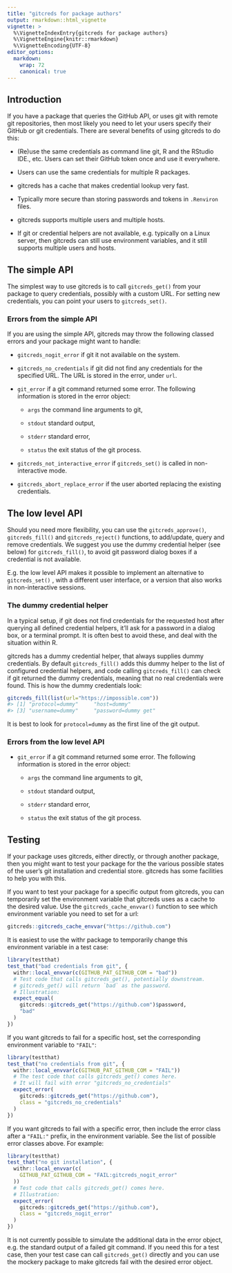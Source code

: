 ```yaml
---
title: "gitcreds for package authors"
output: rmarkdown::html_vignette
vignette: >
  %\VignetteIndexEntry{gitcreds for package authors}
  %\VignetteEngine{knitr::rmarkdown}
  %\VignetteEncoding{UTF-8}
editor_options:
  markdown:
    wrap: 72
    canonical: true
---
```


## Introduction

If you have a package that queries the GitHub API, or uses git with
remote git repositories, then most likely you need to let your users
specify their GitHub or git credentials. There are several benefits of
using gitcreds to do this:

-   (Re)use the same credentials as command line git, R and the RStudio
    IDE., etc. Users can set their GitHub token once and use it
    everywhere.

-   Users can use the same credentials for multiple R packages.

-   gitcreds has a cache that makes credential lookup very fast.

-   Typically more secure than storing passwords and tokens in
    `.Renviron` files.

-   gitcreds supports multiple users and multiple hosts.

-   If git or credential helpers are not available, e.g. typically on a
    Linux server, then gitcreds can still use environment variables, and
    it still supports multiple users and hosts.

## The simple API

The simplest way to use gitcreds is to call `gitcreds_get()` from your
package to query credentials, possibly with a custom URL. For setting
new credentials, you can point your users to `gitcreds_set()`.

### Errors from the simple API

If you are using the simple API, gitcreds may throw the following
classed errors and your package might want to handle:

-   `gitcreds_nogit_error` if git it not available on the system.

-   `gitcreds_no_credentials` if git did not find any credentials for
    the specified URL. The URL is stored in the error, under `url`.

-   `git_error` if a git command returned some error. The following
    information is stored in the error object:

    -   `args` the command line arguments to git,

    -   `stdout` standard output,

    -   `stderr` standard error,

    -   `status` the exit status of the git process.

-   `gitcreds_not_interactive_error` if `gitcreds_set()` is called in
    non-interactive mode.

-   `gitcreds_abort_replace_error` if the user aborted replacing the
    existing credentials.

## The low level API

Should you need more flexibility, you can use the `gitcreds_approve()`,
`gitcreds_fill()` and `gitcreds_reject()` functions, to add/update,
query and remove credentials. We suggest you use the dummy credential
helper (see below) for `gitcreds_fill()`, to avoid git password dialog
boxes if a credential is not available.

E.g. the low level API makes it possible to implement an alternative to
`gitcreds_set()` , with a different user interface, or a version that
also works in non-interactive sessions.

### The dummy credential helper

In a typical setup, if git does not find credentials for the requested
host after querying all defined credential helpers, it'll ask for a
password in a dialog box, or a terminal prompt. It is often best to
avoid these, and deal with the situation within R.

gitcreds has a dummy credential helper, that always supplies dummy
credentials. By default `gitcreds_fill()` adds this dummy helper to the
list of configured credential helpers, and code calling
`gitcreds_fill()` can check if git returned the dummy credentials,
meaning that no real credentials were found. This is how the dummy
credentials look:

``` .r
gitcreds_fill(list(url="https://impossible.com"))
#> [1] "protocol=dummy"     "host=dummy"
#> [3] "username=dummy"     "password=dummy get"
```

It is best to look for `protocol=dummy` as the first line of the git
output.

### Errors from the low level API

-   `git_error` if a git command returned some error. The following
    information is stored in the error object:

    -   `args` the command line arguments to git,

    -   `stdout` standard output,

    -   `stderr` standard error,

    -   `status` the exit status of the git process.

## Testing

If your package uses gitcreds, either directly, or through another
package, then you might want to test your package for the the various
possible states of the user's git installation and credential store.
gitcreds has some facilities to help you with this.

If you want to test your package for a specific output from gitcreds,
you can temporarily set the environment variable that gitcreds uses as a
cache to the desired value. Use the `gitcreds_cache_envvar()` function
to see which environment variable you need to set for a url:

```r
gitcreds::gitcreds_cache_envvar("https://github.com")
```

It is easiest to use the withr package to temporarily change this
environment variable in a test case:

```r
library(testthat)
test_that("bad credentials from git", {
  withr::local_envvar(c(GITHUB_PAT_GITHUB_COM = "bad"))
  # Test code that calls gitcreds_get(), potentially downstream.
  # gitcreds_get() will return `bad` as the password.
  # Illustration:
  expect_equal(
    gitcreds::gitcreds_get("https://github.com")$password,
    "bad"
  )
})
```

If you want gitcreds to fail for a specific host, set the corresponding
environment variable to `"FAIL"`:

```r
library(testthat)
test_that("no credentials from git", {
  withr::local_envvar(c(GITHUB_PAT_GITHUB_COM = "FAIL"))
  # The test code that calls gitcreds_get() comes here.
  # It will fail with error "gitcreds_no_credentials"
  expect_error(
    gitcreds::gitcreds_get("https://github.com"),
    class = "gitcreds_no_credentials"
  )
})
```

If you want gitcreds to fail with a specific error, then include the
error class after a `"FAIL:"` prefix, in the environment variable. See
the list of possible error classes above. For example:

```r
library(testthat)
test_that("no git installation", {
  withr::local_envvar(c(
    GITHUB_PAT_GITHUB_COM = "FAIL:gitcreds_nogit_error"
  ))
  # Test code that calls gitcreds_get() comes here.
  # Illustration:
  expect_error(
    gitcreds::gitcreds_get("https://github.com"),
    class = "gitcreds_nogit_error"
  )
})
```

It is not currently possible to simulate the additional data in the
error object, e.g. the standard output of a failed git command. If you
need this for a test case, then your test case can call `gitcreds_get()`
directly and you can use the mockery package to make gitcreds fail with
the desired error object.
